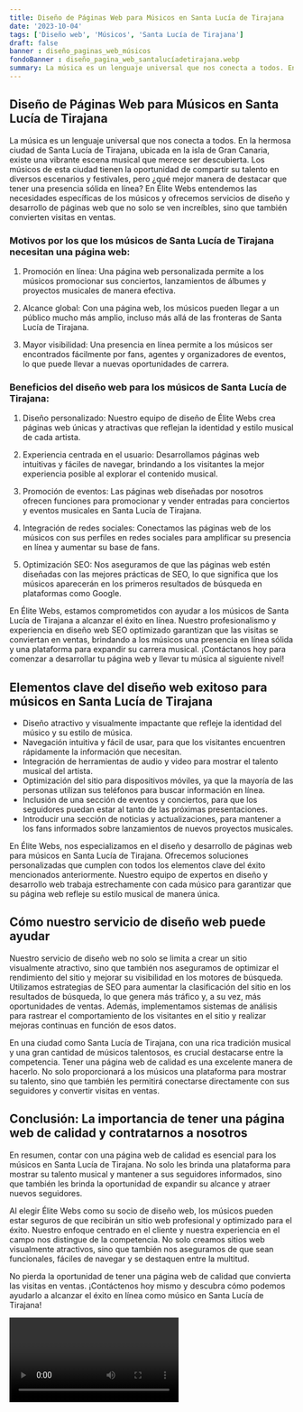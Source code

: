 ```yaml
---
title: Diseño de Páginas Web para Músicos en Santa Lucía de Tirajana
date: '2023-10-04'
tags: ['Diseño web', 'Músicos', 'Santa Lucía de Tirajana']
draft: false
banner : diseño_paginas_web_músicos
fondoBanner : diseño_pagina_web_santalucíadetirajana.webp
summary: La música es un lenguaje universal que nos conecta a todos. En la hermosa ciudad de Santa Lucía de Tirajana, ubicada en la isla de Gran Canaria, existe una vibrante escena musical que merece ser descubierta. Los músicos de esta ciudad tienen la oportunidad de compartir su talento en diversos escenarios y festivales, pero ¿qué mejor manera de destacar que tener una presencia sólida en línea? En Élite Webs entendemos las necesidades específicas de los músicos y ofrecemos servicios de diseño y desarrollo de páginas web que no solo se ven increíbles, sino que también convierten visitas en ventas.
---
```


## Diseño de Páginas Web para Músicos en Santa Lucía de Tirajana

La música es un lenguaje universal que nos conecta a todos. En la hermosa ciudad de Santa Lucía de Tirajana, ubicada en la isla de Gran Canaria, existe una vibrante escena musical que merece ser descubierta. Los músicos de esta ciudad tienen la oportunidad de compartir su talento en diversos escenarios y festivales, pero ¿qué mejor manera de destacar que tener una presencia sólida en línea? En Élite Webs entendemos las necesidades específicas de los músicos y ofrecemos servicios de diseño y desarrollo de páginas web que no solo se ven increíbles, sino que también convierten visitas en ventas.

### Motivos por los que los músicos de Santa Lucía de Tirajana necesitan una página web:

1. Promoción en línea: Una página web personalizada permite a los músicos promocionar sus conciertos, lanzamientos de álbumes y proyectos musicales de manera efectiva.

2. Alcance global: Con una página web, los músicos pueden llegar a un público mucho más amplio, incluso más allá de las fronteras de Santa Lucía de Tirajana.

3. Mayor visibilidad: Una presencia en línea permite a los músicos ser encontrados fácilmente por fans, agentes y organizadores de eventos, lo que puede llevar a nuevas oportunidades de carrera.

### Beneficios del diseño web para los músicos de Santa Lucía de Tirajana:

1. Diseño personalizado: Nuestro equipo de diseño de Élite Webs crea páginas web únicas y atractivas que reflejan la identidad y estilo musical de cada artista.

2. Experiencia centrada en el usuario: Desarrollamos páginas web intuitivas y fáciles de navegar, brindando a los visitantes la mejor experiencia posible al explorar el contenido musical.

3. Promoción de eventos: Las páginas web diseñadas por nosotros ofrecen funciones para promocionar y vender entradas para conciertos y eventos musicales en Santa Lucía de Tirajana.

4. Integración de redes sociales: Conectamos las páginas web de los músicos con sus perfiles en redes sociales para amplificar su presencia en línea y aumentar su base de fans.

5. Optimización SEO: Nos aseguramos de que las páginas web estén diseñadas con las mejores prácticas de SEO, lo que significa que los músicos aparecerán en los primeros resultados de búsqueda en plataformas como Google.

En Élite Webs, estamos comprometidos con ayudar a los músicos de Santa Lucía de Tirajana a alcanzar el éxito en línea. Nuestro profesionalismo y experiencia en diseño web SEO optimizado garantizan que las visitas se conviertan en ventas, brindando a los músicos una presencia en línea sólida y una plataforma para expandir su carrera musical. ¡Contáctanos hoy para comenzar a desarrollar tu página web y llevar tu música al siguiente nivel!

<GifSeo />

<Cta />

## Elementos clave del diseño web exitoso para músicos en Santa Lucía de Tirajana

- Diseño atractivo y visualmente impactante que refleje la identidad del músico y su estilo de música.
- Navegación intuitiva y fácil de usar, para que los visitantes encuentren rápidamente la información que necesitan.
- Integración de herramientas de audio y video para mostrar el talento musical del artista.
- Optimización del sitio para dispositivos móviles, ya que la mayoría de las personas utilizan sus teléfonos para buscar información en línea.
- Inclusión de una sección de eventos y conciertos, para que los seguidores puedan estar al tanto de las próximas presentaciones.
- Introducir una sección de noticias y actualizaciones, para mantener a los fans informados sobre lanzamientos de nuevos proyectos musicales.

En Élite Webs, nos especializamos en el diseño y desarrollo de páginas web para músicos en Santa Lucía de Tirajana. Ofrecemos soluciones personalizadas que cumplen con todos los elementos clave del éxito mencionados anteriormente. Nuestro equipo de expertos en diseño y desarrollo web trabaja estrechamente con cada músico para garantizar que su página web refleje su estilo musical de manera única.

## Cómo nuestro servicio de diseño web puede ayudar

Nuestro servicio de diseño web no solo se limita a crear un sitio visualmente atractivo, sino que también nos aseguramos de optimizar el rendimiento del sitio y mejorar su visibilidad en los motores de búsqueda. Utilizamos estrategias de SEO para aumentar la clasificación del sitio en los resultados de búsqueda, lo que genera más tráfico y, a su vez, más oportunidades de ventas. Además, implementamos sistemas de análisis para rastrear el comportamiento de los visitantes en el sitio y realizar mejoras continuas en función de esos datos.

En una ciudad como Santa Lucía de Tirajana, con una rica tradición musical y una gran cantidad de músicos talentosos, es crucial destacarse entre la competencia. Tener una página web de calidad es una excelente manera de hacerlo. No solo proporcionará a los músicos una plataforma para mostrar su talento, sino que también les permitirá conectarse directamente con sus seguidores y convertir visitas en ventas.

## Conclusión: La importancia de tener una página web de calidad y contratarnos a nosotros

En resumen, contar con una página web de calidad es esencial para los músicos en Santa Lucía de Tirajana. No solo les brinda una plataforma para mostrar su talento musical y mantener a sus seguidores informados, sino que también les brinda la oportunidad de expandir su alcance y atraer nuevos seguidores.

Al elegir Élite Webs como su socio de diseño web, los músicos pueden estar seguros de que recibirán un sitio web profesional y optimizado para el éxito. Nuestro enfoque centrado en el cliente y nuestra experiencia en el campo nos distingue de la competencia. No solo creamos sitios web visualmente atractivos, sino que también nos aseguramos de que sean funcionales, fáciles de navegar y se destaquen entre la multitud.

No pierda la oportunidad de tener una página web de calidad que convierta las visitas en ventas. ¡Contáctenos hoy mismo y descubra cómo podemos ayudarlo a alcanzar el éxito en línea como músico en Santa Lucía de Tirajana!

<Video />

<CtaBot job='Músicos' city='Santa Lucía de Tirajana'/>

<Gmaps query='Santa Lucía de Tirajana+españa+maps' />
